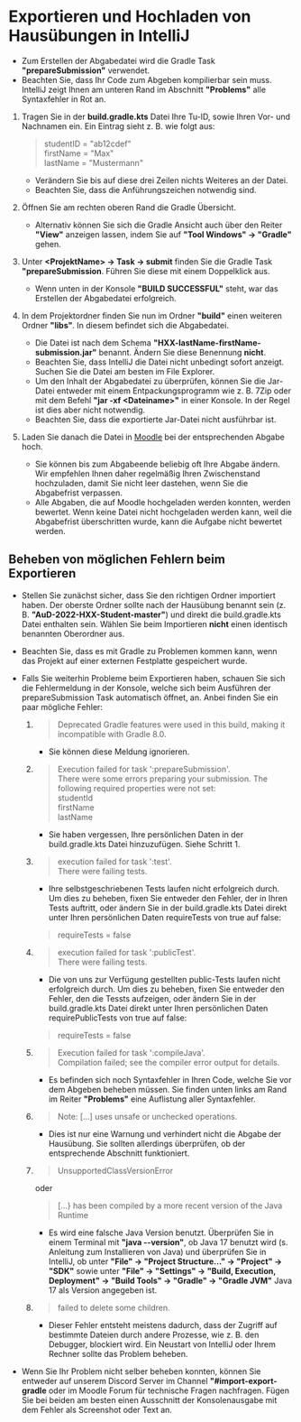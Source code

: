 # Exportieren und Hochladen von Hausübungen in IntelliJ

* Zum Erstellen der Abgabedatei wird die Gradle Task **"prepareSubmission"** verwendet.  
* Beachten Sie, dass Ihr Code zum Abgeben kompilierbar sein muss. IntelliJ zeigt Ihnen am unteren Rand im Abschnitt **"Problems"** alle Syntaxfehler in Rot an.

1. Tragen Sie in der **build.gradle.kts** Datei Ihre Tu-ID, sowie Ihren Vor- und Nachnamen ein. Ein Eintrag sieht z. B. wie folgt aus:
   > studentID = "ab12cdef"  
   > firstName = "Max"  
   > lastName = "Mustermann"

   * Verändern Sie bis auf diese drei Zeilen nichts Weiteres an der Datei.
   * Beachten Sie, dass die Anführungszeichen notwendig sind.


2. Öffnen Sie am rechten oberen Rand die Gradle Übersicht.  
   * Alternativ können Sie sich die Gradle Ansicht auch über den Reiter **"View"** anzeigen lassen, indem Sie auf **"Tool Windows" -> "Gradle"** gehen.  


3. Unter **<ProjektName\> -> Task -> submit** finden Sie die Gradle Task **"prepareSubmission**. Führen Sie diese mit einem Doppelklick aus.
   * Wenn unten in der Konsole **"BUILD SUCCESSFUL"** steht, war das Erstellen der Abgabedatei erfolgreich.  


4. In dem Projektordner finden Sie nun im Ordner **"build"** einen weiteren Ordner **"libs"**. In diesem befindet sich die Abgabedatei.
   * Die Datei ist nach dem Schema **"HXX-lastName-firstName-submission.jar"** benannt. Ändern Sie diese Benennung **nicht**.
   * Beachten Sie, dass IntelliJ die Datei nicht unbedingt sofort anzeigt. Suchen Sie die Datei am besten im File Explorer.
   * Um den Inhalt der Abgabedatei zu überprüfen, können Sie die Jar-Datei entweder mit einem Entpackungsprogramm wie z. B. 7Zip oder mit dem Befehl **"jar -xf <Dateiname\>"** in einer Konsole. In der Regel ist dies aber nicht notwendig.
   * Beachten Sie, dass die exportierte Jar-Datei nicht ausführbar ist.


5. Laden Sie danach die Datei in <ins> <a href="https://moodle.informatik.tu-darmstadt.de/course/view.php?id=1169" target="_blank">Moodle</a></ins> bei der entsprechenden Abgabe hoch.
   * Sie können bis zum Abgabeende beliebig oft Ihre Abgabe ändern. Wir empfehlen Ihnen daher regelmäßig Ihren Zwischenstand hochzuladen, damit Sie nicht leer dastehen, wenn Sie die Abgabefrist verpassen. 
   * Alle Abgaben, die auf Moodle hochgeladen werden konnten, werden bewertet. Wenn keine Datei nicht hochgeladen werden kann, weil die Abgabefrist überschritten wurde, kann die Aufgabe nicht bewertet werden.


## Beheben von möglichen Fehlern beim Exportieren

* Stellen Sie zunächst sicher, dass Sie den richtigen Ordner importiert haben. Der oberste Ordner sollte nach der Hausübung benannt sein (z. B. **"AuD-2022-HXX-Student-master"**) und direkt die build.gradle.kts Datei enthalten sein. Wählen Sie beim Importieren **nicht** einen identisch benannten Oberordner aus.
* Beachten Sie, dass es mit Gradle zu Problemen kommen kann, wenn das Projekt auf einer externen Festplatte gespeichert wurde.
* Falls Sie weiterhin Probleme beim Exportieren haben, schauen Sie sich die Fehlermeldung in der Konsole, welche sich beim Ausführen der prepareSubmission Task automatisch öffnet, an. Anbei finden Sie ein paar mögliche Fehler:  
   

   1. > Deprecated Gradle features were used in this build, making it incompatible with Gradle 8.0.
      
      * Sie können diese Meldung ignorieren.


   2. > Execution failed for task ':prepareSubmission'.  
      > There were some errors preparing your submission. The following required properties were not set:  
      > studentId  
      > firstName  
      > lastName  

      * Sie haben vergessen, Ihre persönlichen Daten in der build.gradle.kts Datei hinzuzufügen. Siehe Schritt 1.


   3. > execution failed for task ':test'.  
      > There were failing tests.  

      * Ihre selbstgeschriebenen Tests laufen nicht erfolgreich durch. Um dies zu beheben, fixen Sie entweder den Fehler, der in Ihren Tests auftritt, oder ändern Sie in der build.gradle.kts Datei direkt unter Ihren persönlichen Daten requireTests von true auf false:
      > requireTests = false


   4. > execution failed for task ':publicTest'.  
      > There were failing tests.  

      * Die von uns zur Verfügung gestellten public-Tests laufen nicht erfolgreich durch. Um dies zu beheben, fixen Sie entweder den Fehler, den die Tessts aufzeigen, oder ändern Sie in der build.gradle.kts Datei direkt unter Ihren persönlichen Daten requirePublicTests von true auf false:
      > requireTests = false


   5. > Execution failed for task ':compileJava'.  
      > Compilation failed; see the compiler error output for details.

      * Es befinden sich noch Syntaxfehler in Ihren Code, welche Sie vor dem Abgeben beheben müssen. Sie finden unten links am Rand im Reiter **"Problems"** eine Auflistung aller Syntaxfehler.


   6. > Note: \[...\] uses unsafe or unchecked operations.

      * Dies ist nur eine Warnung und verhindert nicht die Abgabe der Hausübung. Sie sollten allerdings überprüfen, ob der entsprechende Abschnitt funktioniert.
   

   7. > UnsupportedClassVersionError

      oder

      > \[...\} has been compiled by a more recent version of the Java Runtime
      
      * Es wird eine falsche Java Version benutzt. Überprüfen Sie in einem Terminal mit **"java --version"**, ob Java 17 benutzt wird (s. Anleitung zum Installieren von Java) und überprüfen Sie in IntelliJ, ob unter **"File" -> "Project Structure..." -> "Project" -> "SDK"** sowie unter **"File" -> "Settings" -> "Build, Execution, Deployment" -> "Build Tools" -> "Gradle" -> "Gradle JVM"** Java 17 als Version angegeben ist.


   8. > failed to delete some children.
      
      * Dieser Fehler entsteht meistens dadurch, dass der Zugriff auf bestimmte Dateien durch andere Prozesse, wie z. B. den Debugger, blockiert wird. Ein Neustart von IntelliJ oder Ihrem Rechner sollte das Problem beheben.
   

* Wenn Sie Ihr Problem nicht selber beheben konnten, können Sie entweder auf unserem Discord Server im Channel **"\#import-export-gradle** oder im Moodle Forum für technische Fragen nachfragen. Fügen Sie bei beiden am besten einen Ausschnitt der Konsolenausgabe mit dem Fehler als Screenshot oder Text an.